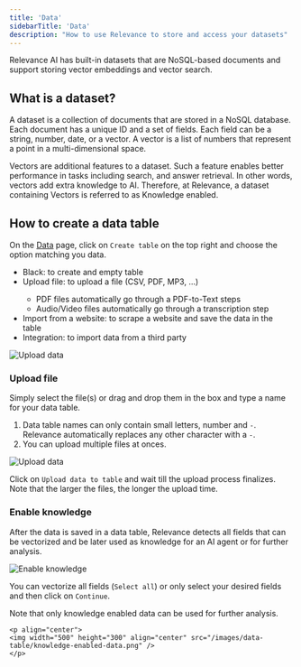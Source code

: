 ```yaml
---
title: 'Data'
sidebarTitle: 'Data'
description: "How to use Relevance to store and access your datasets"
---
```


Relevance AI has built-in datasets that are NoSQL-based documents and support storing vector embeddings and vector search.

## What is a dataset?

A dataset is a collection of documents that are stored in a NoSQL database. 
Each document has a unique ID and a set of fields. Each field can be a string, number, date, or a vector. 
A vector is a list of numbers that represent a point in a multi-dimensional space.

<Tip>
Vectors are additional features to a dataset. Such a feature enables better performance in tasks including search, and
answer retrieval. In other words, vectors add extra knowledge to AI.
Therefore, at Relevance, a dataset containing Vectors is referred to as Knowledge enabled.
</Tip>

## How to create a data table
On the [Data](/get-started/key-concepts/data) page, click on `Create table` on the top right and choose the option matching
you data.
* Black: to create and empty table
* Upload file: to upload a file (CSV, PDF, MP3, ...)
    <Info>
    - PDF files automatically go through a PDF-to-Text steps
    - Audio/Video files automatically go through a transcription step
    </Info>
* Import from a website: to scrape a website and save the data in the table
* Integration: to import data from a third party

![Upload data](/images/data-table/data-create-a-table.png)

### Upload file
Simply select the file(s) or drag and drop them in the box and type a name for your data table.
<Tip>
1. Data table names can only contain small letters, number and `-`. Relevance automatically replaces any other character with a `-`.
2. You can upload multiple files at onces.
</Tip>

![Upload data](/images/data-table/data-upload1.png)

Click on `Upload data to table` and wait till the upload process finalizes. Note that the larger the files, the longer the upload time.

### Enable knowledge
After the data is saved in a data table, Relevance detects all fields that can be vectorized and be later used as knowledge for an AI agent
or for further analysis.

![Enable knowledge](/images/data-table/enable-knowledge.png)

You can vectorize all fields (`Select all`) or only select your desired fields and then click on `Continue`.

Note that only knowledge enabled data can be used for further analysis.

    <p align="center">
    <img width="500" height="300" align="center" src="/images/data-table/knowledge-enabled-data.png" />
    </p>